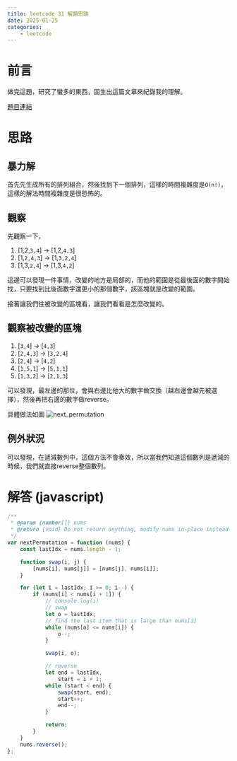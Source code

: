 ```yaml
---
title: leetcode 31 解題思路
date: 2025-01-25
categories:
    - leetcode
---
```


# 前言

做完這題，研究了蠻多的東西，固生出這篇文章來紀錄我的理解。

[題目連結](https://leetcode.com/problems/next-permutation/)

# 思路

## 暴力解

首先先生成所有的排列組合，然後找到下一個排列，這樣的時間複雜度是`O(n!)`，這樣的解法時間複雜度是很恐怖的。

## 觀察

先觀察一下，

1. [1,2,`3,4`] -> [1,2,`4,3`]
2. [1,`2,4,3`] -> [1,`3,2,4`]
3. [1,3,`2,4`] -> [1,3,`4,2`]

這邊可以發現一件事情，改變的地方是局部的，而他的範圍是從最後面的數字開始找，只要找到比後面數字還更小的那個數字，該區塊就是改變的範圍。

接著讓我們往被改變的區塊看，讓我們看看是怎麼改變的。

## 觀察被改變的區塊

1. [`3,4`] -> [`4,3`]
2. [`2,4,3`] -> [`3,2,4`]
3. [`2,4`] -> [`4,2`]
4. [`1,5,1`] -> [`5,1,1`]
5. [`1,3,2`] -> [`2,1,3`]

可以發現，最左邊的那位，會與右邊比他大的數字做交換（越右邊會越先被選擇），然後再把右邊的數字做reverse。

具體做法如圖
![next_permutation](https://r2.bntw.dev/next_permutation/leetcode.jpeg)

## 例外狀況

可以發現，在遞減數列中，這個方法不會奏效，所以當我們知道這個數列是遞減的時候，我們就直接reverse整個數列。

# 解答 (javascript)

```javascript
/**
 * @param {number[]} nums
 * @return {void} Do not return anything, modify nums in-place instead.
 */
var nextPermutation = function (nums) {
	const lastIdx = nums.length - 1;

	function swap(i, j) {
		[nums[i], nums[j]] = [nums[j], nums[i]];
	}

	for (let i = lastIdx; i >= 0; i--) {
		if (nums[i] < nums[i + 1]) {
			// console.log(i)
			// swap
			let o = lastIdx;
			// find the last item that is large than nums[i]
			while (nums[o] <= nums[i]) {
				o--;
			}

			swap(i, o);

			// reverse
			let end = lastIdx,
				start = i + 1;
			while (start < end) {
				swap(start, end);
				start++;
				end--;
			}

			return;
		}
	}
	nums.reverse();
};
```
